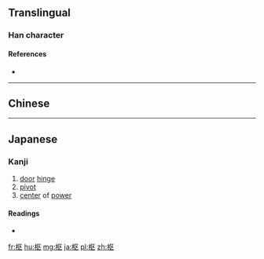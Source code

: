 {{also|樞}}
==Translingual==
{{ja-forms|枢|枢|[[樞]]}}
===Han character===
{{Han char|rn=75|rad=木|as=04|sn=8|four=|canj=木尸大 (DSK)|ids=⿱[[木]][[区]]}}

====References====
* {{Han ref|kx=0517.011|dkj=14577|hdz=21166.030|uh=67A2|ud=26530}}

----

==Chinese==
{{zh-see|樞}}

----

==Japanese==

===Kanji===
{{ja-kanji|grade=c|rs=木04}}

# [[door]] [[hinge]]
# [[pivot]]
# [[center]] of [[power]]

====Readings====
* {{ja-readings|goon=[[す]] (su)|kanon=[[しゅ]] (shu) {{non-joyo-reading}}|kanyoon=[[すう]] (sū)|kun=[[とぼそ]] (toboso), [[からくり]] (karakuri)}}

[[fr:枢]]
[[hu:枢]]
[[mg:枢]]
[[ja:枢]]
[[pl:枢]]
[[zh:枢]]